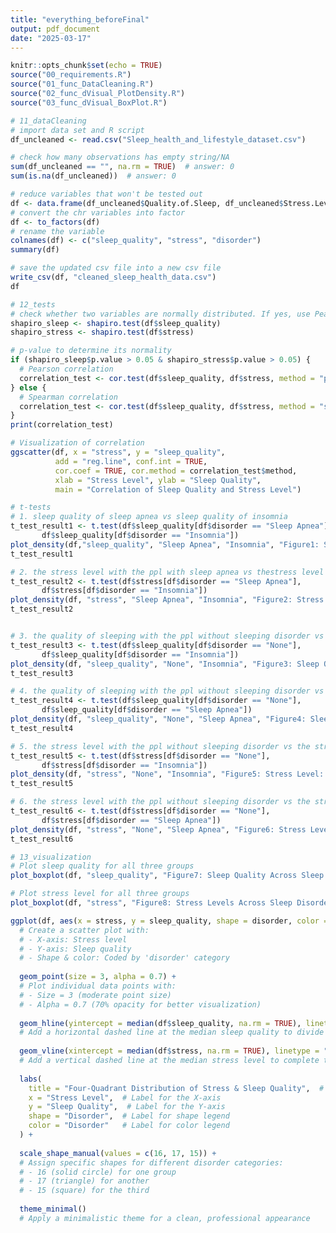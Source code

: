 ```yaml
---
title: "everything_beforeFinal"
output: pdf_document
date: "2025-03-17"
---
```


```r
knitr::opts_chunk$set(echo = TRUE)
source("00_requirements.R")
source("01_func_DataCleaning.R")
source("02_func_dVisual_PlotDensity.R")
source("03_func_dVisual_BoxPlot.R")
```

```r
# 11_dataCleaning
# import data set and R script
df_uncleaned <- read.csv("Sleep_health_and_lifestyle_dataset.csv")

# check how many observations has empty string/NA
sum(df_uncleaned == "", na.rm = TRUE)  # answer: 0
sum(is.na(df_uncleaned))  # answer: 0

# reduce variables that won't be tested out
df <- data.frame(df_uncleaned$Quality.of.Sleep, df_uncleaned$Stress.Level, df_uncleaned$Sleep.Disorder)
# convert the chr variables into factor
df <- to_factors(df)
# rename the variable
colnames(df) <- c("sleep_quality", "stress", "disorder")
summary(df)

# save the updated csv file into a new csv file
write_csv(df, "cleaned_sleep_health_data.csv")
df
```

```r
# 12_tests
# check whether two variables are normally distributed. If yes, use Pearson, if no,  use Spearman’s
shapiro_sleep <- shapiro.test(df$sleep_quality)
shapiro_stress <- shapiro.test(df$stress)

# p-value to determine its normality
if (shapiro_sleep$p.value > 0.05 & shapiro_stress$p.value > 0.05) {
  # Pearson correlation
  correlation_test <- cor.test(df$sleep_quality, df$stress, method = "pearson")
} else {
  # Spearman correlation
  correlation_test <- cor.test(df$sleep_quality, df$stress, method = "spearman")
}
print(correlation_test)

# Visualization of correlation
ggscatter(df, x = "stress", y = "sleep_quality",
          add = "reg.line", conf.int = TRUE, 
          cor.coef = TRUE, cor.method = correlation_test$method,
          xlab = "Stress Level", ylab = "Sleep Quality",
          main = "Correlation of Sleep Quality and Stress Level")

# t-tests
# 1. sleep quality of sleep apnea vs sleep quality of insomnia
t_test_result1 <- t.test(df$sleep_quality[df$disorder == "Sleep Apnea"],
       df$sleep_quality[df$disorder == "Insomnia"])
plot_density(df,"sleep_quality", "Sleep Apnea", "Insomnia", "Figure1: Sleep Quality: Sleep Apnea vs. Insomnia")
t_test_result1

# 2. the stress level with the ppl with sleep apnea vs thestress level with the ppl with insomnia \
t_test_result2 <- t.test(df$stress[df$disorder == "Sleep Apnea"],
       df$stress[df$disorder == "Insomnia"])
plot_density(df, "stress", "Sleep Apnea", "Insomnia", "Figure2: Stress Level: Sleep Apnea vs. Insomnia")
t_test_result2


# 3. the quality of sleeping with the ppl without sleeping disorder vs the quality of sleeping with the ppl with insomnia 
t_test_result3 <- t.test(df$sleep_quality[df$disorder == "None"],
       df$sleep_quality[df$disorder == "Insomnia"])
plot_density(df, "sleep_quality", "None", "Insomnia", "Figure3: Sleep Quality: No Disorder vs. Insomnia")
t_test_result3

# 4. the quality of sleeping with the ppl without sleeping disorder vs the quality of sleeping with the ppl with sleep apnea
t_test_result4 <- t.test(df$sleep_quality[df$disorder == "None"],
       df$sleep_quality[df$disorder == "Sleep Apnea"])
plot_density(df, "sleep_quality", "None", "Sleep Apnea", "Figure4: Sleep Quality: No Disorder vs. Sleep Apnea")
t_test_result4

# 5. the stress level with the ppl without sleeping disorder vs the stress levelwith the ppl with insomnia 
t_test_result5 <- t.test(df$stress[df$disorder == "None"],
       df$stress[df$disorder == "Insomnia"])
plot_density(df, "stress", "None", "Insomnia", "Figure5: Stress Level: No Disorder vs. Insomnia")
t_test_result5

# 6. the stress level with the ppl without sleeping disorder vs the stress levelwith the ppl with sleep apnea. 
t_test_result6 <- t.test(df$stress[df$disorder == "None"],
       df$stress[df$disorder == "Sleep Apnea"])
plot_density(df, "stress", "None", "Sleep Apnea", "Figure6: Stress Level: No Disorder vs. Sleep Apnea")
t_test_result6

```
```r
# 13_visualization
# Plot sleep quality for all three groups
plot_boxplot(df, "sleep_quality", "Figure7: Sleep Quality Across Sleep Disorders")

# Plot stress level for all three groups
plot_boxplot(df, "stress", "Figure8: Stress Levels Across Sleep Disorders")

ggplot(df, aes(x = stress, y = sleep_quality, shape = disorder, color = disorder)) +  
  # Create a scatter plot with:
  # - X-axis: Stress level
  # - Y-axis: Sleep quality
  # - Shape & color: Coded by 'disorder' category
  
  geom_point(size = 3, alpha = 0.7) +  
  # Plot individual data points with:
  # - Size = 3 (moderate point size)
  # - Alpha = 0.7 (70% opacity for better visualization)
  
  geom_hline(yintercept = median(df$sleep_quality, na.rm = TRUE), linetype = "dashed", color = "black") +  
  # Add a horizontal dashed line at the median sleep quality to divide the plot into quadrants
  
  geom_vline(xintercept = median(df$stress, na.rm = TRUE), linetype = "dashed", color = "black") +  
  # Add a vertical dashed line at the median stress level to complete the four-quadrant separation
  
  labs(
    title = "Four-Quadrant Distribution of Stress & Sleep Quality",  # Set the plot title
    x = "Stress Level",  # Label for the X-axis
    y = "Sleep Quality",  # Label for the Y-axis
    shape = "Disorder",  # Label for shape legend
    color = "Disorder"   # Label for color legend
  ) +
  
  scale_shape_manual(values = c(16, 17, 15)) +  
  # Assign specific shapes for different disorder categories:
  # - 16 (solid circle) for one group
  # - 17 (triangle) for another
  # - 15 (square) for the third
  
  theme_minimal()  
  # Apply a minimalistic theme for a clean, professional appearance
```
